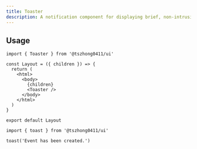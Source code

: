 ```yaml
---
title: Toaster
description: A notification component for displaying brief, non-intrusive messages to the user.
---
```


<ComponentPreview name='toaster/toaster' />

## Usage

```tsx title='app/layout.tsx'
import { Toaster } from '@tszhong0411/ui'

const Layout = ({ children }) => {
  return (
    <html>
      <body>
        {children}
        <Toaster />
      </body>
    </html>
  )
}

export default Layout
```

```tsx
import { toast } from '@tszhong0411/ui'
```

```tsx
toast('Event has been created.')
```
